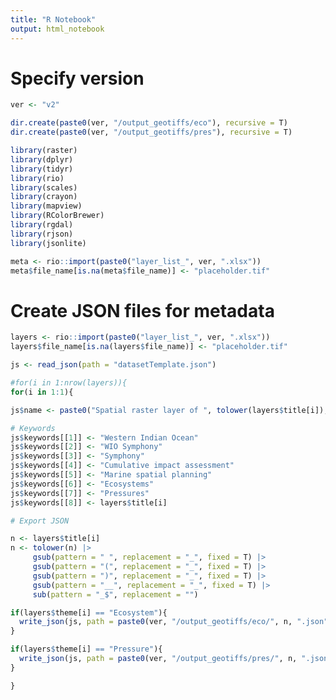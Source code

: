 ```yaml
---
title: "R Notebook"
output: html_notebook
---
```


# Specify version
```r
ver <- "v2"

dir.create(paste0(ver, "/output_geotiffs/eco"), recursive = T)
dir.create(paste0(ver, "/output_geotiffs/pres"), recursive = T)
```

```r
library(raster)
library(dplyr)
library(tidyr)
library(rio)
library(scales)
library(crayon)
library(mapview)
library(RColorBrewer)
library(rgdal)
library(rjson)
library(jsonlite)

meta <- rio::import(paste0("layer_list_", ver, ".xlsx"))
meta$file_name[is.na(meta$file_name)] <- "placeholder.tif"
```

# Create JSON files for metadata
```r
layers <- rio::import(paste0("layer_list_", ver, ".xlsx"))
layers$file_name[is.na(layers$file_name)] <- "placeholder.tif"

js <- read_json(path = "datasetTemplate.json")

#for(i in 1:nrow(layers)){
for(i in 1:1){

js$name <- paste0("Spatial raster layer of ", tolower(layers$title[i]), " used in WIO Symphony tool")

# Keywords
js$keywords[[1]] <- "Western Indian Ocean"
js$keywords[[2]] <- "WIO Symphony"
js$keywords[[3]] <- "Symphony"
js$keywords[[4]] <- "Cumulative impact assessment"
js$keywords[[5]] <- "Marine spatial planning"
js$keywords[[6]] <- "Ecosystems"
js$keywords[[7]] <- "Pressures"
js$keywords[[8]] <- layers$title[i]

# Export JSON

n <- layers$title[i]
n <- tolower(n) |> 
     gsub(pattern = " ", replacement = "_", fixed = T) |> 
     gsub(pattern = "(", replacement = "_", fixed = T) |> 
     gsub(pattern = ")", replacement = "_", fixed = T) |> 
     gsub(pattern = "__", replacement = "_", fixed = T) |>
     sub(pattern = "_$", replacement = "")

if(layers$theme[i] == "Ecosystem"){
  write_json(js, path = paste0(ver, "/output_geotiffs/eco/", n, ".json"))
}

if(layers$theme[i] == "Pressure"){
  write_json(js, path = paste0(ver, "/output_geotiffs/pres/", n, ".json"))
}

}
```